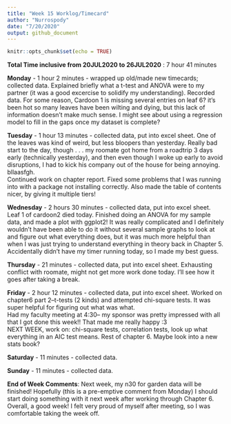 ```yaml
---
title: "Week 15 Worklog/Timecard"
author: "Nurrospody"
date: "7/20/2020"
output: github_document
---
```


```r
knitr::opts_chunk$set(echo = TRUE)
```

**Total Time inclusive from 20JUL2020 to 26JUL2020** : 7 hour 41 minutes

**Monday** - 1 hour 2 minutes - wrapped up old/made new timecards; collected data.  Explained briefly what a t-test and ANOVA were to my partner (it was a good excercise to solidify my understanding).  Recorded data.  For some reason, Cardoon 1 is missing several entries on leaf 6?  it's been hot so many leaves have been wilting and dying, but this lack of information doesn't make much sense.  I might see about using a regression model to fill in the gaps once my dataset is complete?  

**Tuesday** - 1 hour 13 minutes - collected data, put into excel sheet.  One of the leaves was kind of weird, but less bloopers than yesterday.  Really bad start to the day, though . . . my roomate got home from a roadtrip 3 days early (technically yesterday), and then even though I woke up early to avoid disruptions, I had to kick his company out of the house for being annoying.  bllaasfgh.  
Continued work on chapter report.  Fixed some problems that I was running into with a package not installing correctly.  Also made the table of contents nicer, by giving it multiple tiers!  

**Wednesday** - 2 hours 30 minutes - collected data, put into excel sheet.  Leaf 1 of cardoon2 died today.  Finished doing an ANOVA for my sample data, and made a plot with ggplot2!  It was really complicated and I definitely wouldn't have been able to do it without several sample graphs to look at and figure out what everything does, but it was much more helpful than when I was just trying to understand everything in theory back in Chapter 5.  Accidentally didn't have my timer running today, so I made my best guess.  

**Thursday** - 21 minutes - collected data, put into excel sheet.  Exhausting conflict with roomate, might not get more work done today.  I'll see how it goes after taking a break.

**Friday** - 2 hour 12 minutes - collected data, put into excel sheet.  Worked on chapter6 part 2--t-tests (2 kinds) and attempted chi-square tests.  It was super helpful for figuring out what was what.  
Had my faculty meeting at 4:30-- my sponsor was pretty impressed with all that I got done this week!!  That made me really happy :3   
NEXT WEEK, work on: chi-square tests, correlation tests, look up what everything in an AIC test means.  Rest of chapter 6.  Maybe look into a new stats book?  

**Saturday** - 11 minutes - collected data.

**Sunday** - 11 minutes - collected data.

**End of Week Comments**: Next week, my n30 for garden data will be finished!  Hopefully (this is a pre-emptive comment from Monday) I should start doing something with it next week after working through Chapter 6.  
Overall, a good week!  I felt very proud of myself after meeting, so I was comfortable taking the week off.


 
